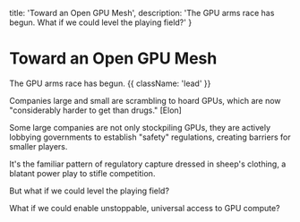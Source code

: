 
  title: 'Toward an Open GPU Mesh',
  description:
    'The GPU arms race has begun. What if we could level the playing field?'
}

# Toward an Open GPU Mesh

The GPU arms race has begun. {{ className: 'lead' }}

Companies large and small are scrambling to hoard GPUs, which are now "considerably harder to get than drugs." [Elon]

Some large companies are not only stockpiling GPUs, they are actively lobbying governments to establish "safety" regulations, creating barriers for smaller players.

It's the familiar pattern of regulatory capture dressed in sheep's clothing, a blatant power play to stifle competition.

But what if we could level the playing field?

What if we could enable unstoppable, universal access to GPU compute?
